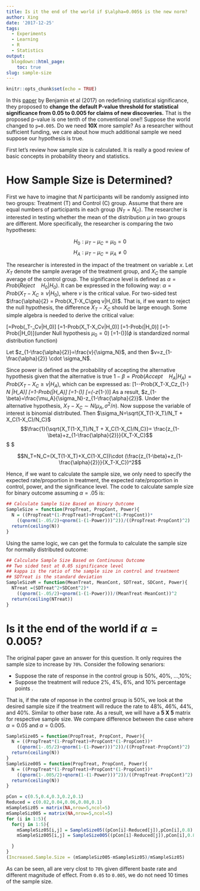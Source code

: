 ```yaml
---
title: Is it the end of the world if $\alpha=0.005$ is the new norm?
author: Xing
date: '2017-12-25'
tags:
  - Experiments
  - Learning
  - R
  - Statistics
output:
  blogdown::html_page:
    toc: true
slug: sample-size
---
```

```r
knitr::opts_chunk$set(echo = TRUE)
```

In this [paper](https://www.nature.com/articles/s41562-017-0189-z) by Benjamin et al (2017) on redefining statistical significance, they proposed to **change the default P-value threshold for statistical significance from 0.05 to 0.005 for claims of new discoveries.** That is the proposed p-value is one tenth of the conventional one!! Suppose the world changed to `p=0.005`. Do we need **10X** more sample? As a researcher without sufficient funding, we care about how much additional sample we need suppose our hypothesis is true.

First let's review how sample size is calculated. It is really a good review of basic concepts in probability theory and statistics.

# How Sample Size is Determined?

First we have to imagine that $N$ participants will be randomly assigned into two groups: Treatment (T) and Control (C) group. Assume that there are equal numbers of participants in each group ($N_T=N_C$). The researcher is interested in testing whether the mean of the distribution $\mu$ in two groups are different. More specifically, the researcher is comparing the two hypotheses:

$$H_0: \mu_T-\mu_C=\mu_0=0$$
$$H_A: \mu_T-\mu_C =\mu_A \neq 0$$

The researcher is interested in the impact of the treatment on variable $x$. Let $X_T$ denote the sample average of the treatment group, and $X_C$ the sample average of the control group. The significance level is defined as $\alpha=Prob(Reject \quad H_0|H_0)$. It can be expressed in the following way: $\alpha = Prob(X_T-X_C\geq v|H_0)$, where $v$ is the critical value. For two-sided test $\frac{\alpha}{2} = Prob(X_T-X_C\geq v|H_0)$. That is, if we want to reject the null hypothesis, the difference $X_T-X_C$ should be large enough. Some simple algebra is needed to derive the critical value:

\[\frac{\alpha}{2}=Prob(\mu_T-\mu_C\geq v|H_0)\]
\[=1-Prob(X_T-X_C\leq v|H_0)\]
\[=1-Prob(\frac{X_T-X_C-\mu_0}{\sigma_N}\leq \frac{v-mu_0}{\sigma_N}|H_0)\]
\[=1-Prob(\frac{X_T-X_C}{\sigma_N}\leq \frac{v}{\sigma_N}|H_0)\](under Null hypothesis $\mu_0=0$)
\[=1-\phi(\frac{v}{\sigma_N})\]($\phi$ is standardized normal distribution function)

Let $z_{1-\frac{\alpha}{2}}=\frac{v}{\sigma_N}$, and then $v=z_{1-\frac{\alpha}{2}} \cdot \sigma_N$.

Since power is defined as the probability of accepting the alternative hypothesis given that the alternative is true $1-\beta=Prob(Accept \quad H_A|H_A)=Prob(X_T-X_C\geq v|H_A)$, which can be expressed as:
\[1-\beta=1-Prob(X_T-X_C\leq z_{1-\frac{\alpha}{2}} \cdot \sigma_N |H_A)\]
\[=1-Prob(\frac{X_T-X_C-\mu_A}{\sigma_N}\leq \frac{z_{1-\frac{\alpha}{2}} \cdot \sigma_N-\mu_A}{\sigma_N}|H_A)\]
\[=1-\phi(\frac{z_{1-\frac{\alpha}{2}} \cdot \sigma_N -\mu_A}{\sigma_N})\]
\[=\phi(\frac{\mu_A}{\sigma_N}-z_{1-\frac{\alpha}{2}})\]
As a result, $z_{1-\beta}=\frac{\mu_A}{\sigma_N}-z_{1-\frac{\alpha}{2}}$. Under the alternative hypothesis, $X_T-X_C \sim N(\mu_A,\sigma^2/n)$. Now suppose the variable of interest is binomial distributed. Then $\sigma_N=\sqrt{X_T(1-X_T)/N_T + X_C(1-X_C)/N_C}$
$$\frac{1}{\sqrt{X_T(1-X_T)/N_T + X_C(1-X_C)/N_C}}= \frac{z_{1-\beta}+z_{1-\frac{\alpha}{2}}}{X_T-X_C}$$
$ \Rightarrow $

$$N_T=N_C=(X_T(1-X_T)+X_C(1-X_C))\cdot (\frac{z_{1-\beta}+z_{1-\frac{\alpha}{2}}}{X_T-X_C})^2$$

Hence, if we want to calculate the sample size, we only need to specify the expected rate/proportion in treatment, the expected rate/proportion in control, power, and the significance level. The code to calculate sample size for binary outcome assuming $\alpha= .05$ is: 
```r
## Calculate Sample Size Based on Binary Outcome
SampleSize = function(PropTreat, PropCont, Power){
  N = ((PropTreat*(1-PropTreat)+PropCont*(1-PropCont))*
    ((qnorm(1-.05/2)+qnorm(1-(1-Power)))^2))/((PropTreat-PropCont)^2)
  return(ceiling(N))
}
```

Using the same logic, we can get the formula to calculate the sample size for normally distributed outcome:

```r
## Calculate Sample Size Based on Continuous Outcome
## Two sided test at 0.05 significance level
## kappa is the ratio of the sample size in control and treatment
## SDTreat is the standard deviation 
SampleSizeM = function(MeanTreat, MeanCont, SDTreat, SDCont, Power){
  NTreat =(SDTreat^2+SDCont^2)*
    ((qnorm(1-.05/2)+qnorm(1-(1-Power)))/(MeanTreat-MeanCont))^2
  return(ceiling(NTreat))
}
```
# Is it the end of the world if $\alpha = 0.005$?

The original paper gave an answer for this question. It only requires the sample size to increase by `70%`. Consider the following senariors:

* Suppose the rate of response in the control group is 50%, 40%, ...,10%;
* Suppose the treatment will reduce 2%, 4%, 6%, and 10% percentage points .

That is, if the rate of reponse in the control group is 50%, we look at the desired sample size if the treatment will reduce the rate to 48%, 46%, 44%, and 40%. Similar to other base rate. As a result, we will have a **5 X 5** matrix for respective sample size. We compare difference between the case where $\alpha = 0.05$ and $\alpha = 0.005$.

```r
SampleSize05 = function(PropTreat, PropCont, Power){
  N = ((PropTreat*(1-PropTreat)+PropCont*(1-PropCont))*
    ((qnorm(1-.05/2)+qnorm(1-(1-Power)))^2))/((PropTreat-PropCont)^2)
  return(ceiling(N))
}
SampleSize005 = function(PropTreat, PropCont, Power){
  N = ((PropTreat*(1-PropTreat)+PropCont*(1-PropCont))*
    ((qnorm(1-.005/2)+qnorm(1-(1-Power)))^2))/((PropTreat-PropCont)^2)
  return(ceiling(N))
}

pCon = c(0.5,0.4,0.3,0.2,0.1)
Reduced = c(0.02,0.04,0.06,0.08,0.1)
mSampleSiz05 = matrix(NA,nrow=5,ncol=5)
mSampleSiz005 = matrix(NA,nrow=5,ncol=5)
for (i in 1:5){
  for(j in 1:5){
    mSampleSiz05[i,j] = SampleSize05((pCon[i]-Reduced[j]),pCon[i],0.8)
    mSampleSiz005[i,j] = SampleSize005((pCon[i]-Reduced[j]),pCon[i],0.8)

  }
}
(Increased.Sample.Size = (mSampleSiz005-mSampleSiz05)/mSampleSiz05)
```
As can be seen, all are very clost to `70%` given different baste rate and different magnitude of effect. From `0.05` to `0.005`, we do not need 10 times of the sample size. 
